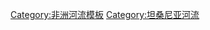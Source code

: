 {{navbox
| name   = 坦桑尼亞河流
| title  = [[坦桑尼亚]]{{le|坦桑尼亚河流列表|List of rivers of Tanzania|河流}} 
| state = {{{state|autocollapse}}}
| listclass = hlist
| group1 = 河流
| list1  =
* [[格魯美地河]]
* [[大魯阿哈河]]
* [[卡蓋拉河]]
* [[卡蘭博河]]
* [[盧任達河]]
* [[盧米河]]
* [[馬拉加拉西河]]
* [[馬拉河]]
* [[魯菲吉河]]
* [[魯武武河]]
* [[鲁伏马河]]
* [[盧維隆沙河]]
* [[潘加尼河]]
* [[錫比提河]]
* [[翁巴河]]
* [[瓦米河]]
* [[濟吉河]]

}}<noinclude>
{{collapsible option}}
[[Category:非洲河流模板]]
</noinclude><includeonly>
[[Category:坦桑尼亚河流]]
</includeonly>